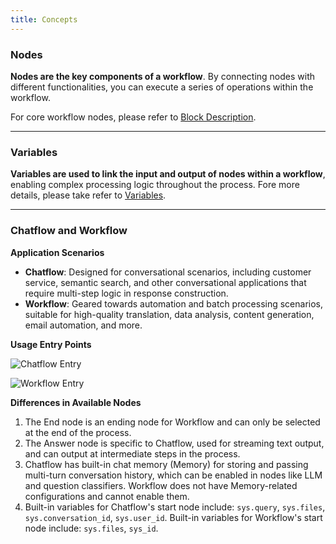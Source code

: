 ```yaml
---
title: Concepts
---
```


### Nodes

**Nodes are the key components of a workflow**. By connecting nodes with different functionalities, you can execute a series of operations within the workflow.

For core workflow nodes, please refer to [Block Description](node/).

***

### Variables

**Variables are used to link the input and output of nodes within a workflow**, enabling complex processing logic throughout the process. Fore more details, please take refer to [Variables](variables.md).

***

### Chatflow and Workflow

**Application Scenarios**

* **Chatflow**: Designed for conversational scenarios, including customer service, semantic search, and other conversational applications that require multi-step logic in response construction.
* **Workflow**: Geared towards automation and batch processing scenarios, suitable for high-quality translation, data analysis, content generation, email automation, and more.

**Usage Entry Points**

![Chatflow Entry](/en-us/images/assets/chatflow.png)

![Workflow Entry](/images/assets/workflow.png)

**Differences in Available Nodes**

1. The End node is an ending node for Workflow and can only be selected at the end of the process.
2. The Answer node is specific to Chatflow, used for streaming text output, and can output at intermediate steps in the process.
3. Chatflow has built-in chat memory (Memory) for storing and passing multi-turn conversation history, which can be enabled in nodes like LLM and question classifiers. Workflow does not have Memory-related configurations and cannot enable them.
4. Built-in variables for Chatflow's start node include: `sys.query`, `sys.files`, `sys.conversation_id`, `sys.user_id`. Built-in variables for Workflow's start node include: `sys.files`, `sys_id`.
